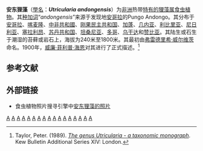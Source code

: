 {{noteTA
|G1=Carnivorous Plant
}}
{{Speciesbox 
| taxon = Utricularia andongensis
| authority = [[弗雷德里希·威尔维茨|Welw.]] ex [[威廉·菲利普·海恩|Hiern]]
|synonyms = *''Utricularia conferta''<br /><small>[[弗朗齐歇克·卡缅斯基|Kamieński]]</small>
*''Utricularia prehensilis'' var. ''parviflora''<br /><small>[[Oliv.|Oliv.]]</small>
*''Utricularia tortilis'' var. ''andongensis''<br /><small>(Welw. ex Hiern) Kamieński</small>
}}

'''安东狸藻'''（[[學名|學名]]：'''''Utricularia andongensis'''''）为[[非洲|非洲]]热带[[特有种|特有的]][[狸藻属|狸藻属]][[食虫植物|食虫植物]]。其[[种加词|种加词]]“''andongensis''”来源于发现地[[安哥拉|安哥拉]]的Pungo Andongo。其分布于[[安哥拉|安哥拉]]、[[喀麦隆|喀麦隆]]、[[中非共和國|中非共和國]]、[[刚果民主共和国|刚果民主共和国]]、[[加蓬|加蓬]]、[[几内亚|几内亚]]、[[利比里亚|利比里亚]]、[[尼日利亚|尼日利亚]]、[[塞拉利昂|塞拉利昂]]、[[苏丹共和国|苏丹共和国]]、[[坦桑尼亚|坦桑尼亚]]、[[多哥|多哥]]、[[乌干达|乌干达]]和[[赞比亚|赞比亚]]。其陆生或石生于潮湿的苔藓或岩石上，海拔为240米至1800米。其最初由[[弗雷德里希·威尔维茨|弗雷德里希·威尔维茨]]命名。1900年，[[威廉·菲利普·海恩|威廉·菲利普·海恩]]对其进行了正式描述。<ref name="Taylor 1989">Taylor, Peter. (1989). ''[[狸藻属——分类学专著|The genus Utricularia - a taxonomic monograph]]''. Kew Bulletin Additional Series XIV: London.</ref>

== 参考文献 ==
{{reflist}}

== 外部链接 ==
{{refbegin|2}}
* 食虫植物照片搜寻引擎中[http://www.cpphotofinder.com/utricularia-andongensis-246.html 安东狸藻的照片]{{Wayback|url=http://www.cpphotofinder.com/utricularia-andongensis-246.html |date=20110520061853 }}
{{commons-inline|Utricularia andongensis|安东狸藻}}
{{wikispecies-inline|Utricularia andongensis|安东狸藻}}
{{refend}}

{{Utricularia}}
{{Taxonbar|from=Q1946143}}

[[Category:非洲食虫植物|A]]
[[Category:安哥拉植物|A]]
[[Category:喀麦隆植物|A]]
[[Category:中非共和國植物|A]]
[[Category:刚果民主共和国植物|A]]
[[Category:加蓬植物|A]]
[[Category:几内亚植物|A]]
[[Category:利比里亚植物|A]]
[[Category:尼日利亚植物|A]]
[[Category:塞拉利昂植物|A]]
[[Category:苏丹植物|A]]
[[Category:坦桑尼亚植物|A]]
[[Category:多哥植物|A]]
[[Category:乌干达植物|A]]
[[Category:赞比亚植物|A]]
[[Category:狸藻屬|A]]
[[Category:蚌实狸藻组|A]]


{{狸藻属小作品}}